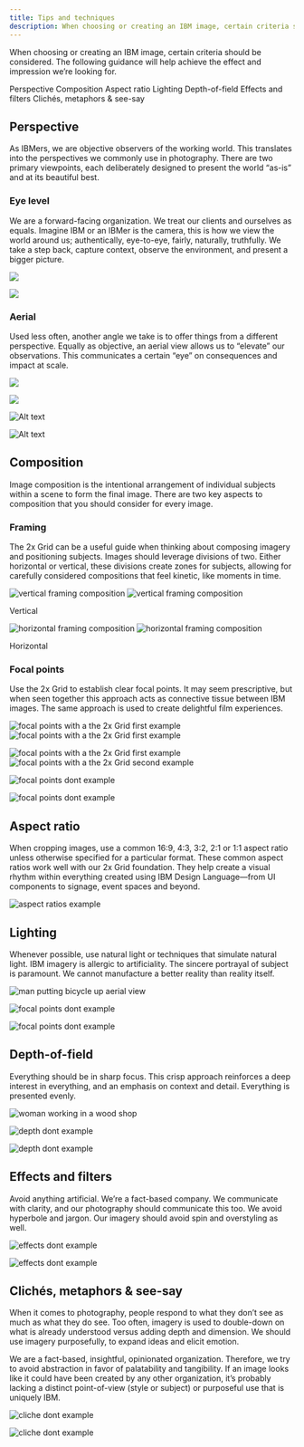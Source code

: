 ```yaml
---
title: Tips and techniques
description: When choosing or creating an IBM image, certain criteria should be considered. This guidance will help achieve the impression we’re looking for.
---
```


<PageDescription>

When choosing or creating an IBM image, certain criteria should be considered.
The following guidance will help achieve the effect and impression we’re
looking for.

</PageDescription>

<AnchorLinks>
  <AnchorLink>Perspective</AnchorLink>
  <AnchorLink>Composition</AnchorLink>
  <AnchorLink>Aspect ratio</AnchorLink>
  <AnchorLink>Lighting</AnchorLink>
  <AnchorLink>Depth-of-field</AnchorLink>
  <AnchorLink>Effects and filters</AnchorLink>
  <AnchorLink>Clichés, metaphors & see-say</AnchorLink>
</AnchorLinks>

## Perspective

As IBMers, we are objective observers of the working world. This translates into the perspectives we commonly use in photography. There are two primary viewpoints, each deliberately designed to present the world “as-is” and at its beautiful best.

### Eye level

We are a forward-facing organization. We treat our clients and ourselves as equals. Imagine IBM or an IBMer is the camera, this is how we view the world around us; authentically, eye-to-eye, fairly, naturally, truthfully. We take a step back, capture context, observe the environment, and present a bigger picture.

<Row className="mock-gallery">

<Column colMd={4} colLg={6}>

![](./images/tips-and-techniques/eye-level-1.jpg)

</Column>
<Column colMd={4} colLg={6}>

![](./images/tips-and-techniques/eye-level-2.jpg)

</Column>

</Row>

### Aerial

Used less often, another angle we take is to offer things from a different perspective. Equally as objective, an aerial view allows us to “elevate” our observations. This communicates a certain “eye” on consequences and impact at scale.

<Row className="mock-gallery">

<Column colMd={4} colLg={6}>

![](./images/tips-and-techniques/aerial-1.jpg)

</Column>
<Column colMd={4} colLg={6}>

![](./images/tips-and-techniques/aerial-2.jpg)

</Column>

</Row>

<DoDontRow>
<DoDont type="dont" caption="Avoid forced perspectives that attempt to add interest to uninteresting subjects" colMd={3}>

![Alt text](images/tips-and-techniques/aerial-dont-1.jpg)

</DoDont>
<DoDont type="dont" caption="Avoid perspectives that are neither overhead or at natural eye-level" colMd={3}>

![Alt text](images/tips-and-techniques/aerial-dont-2.jpg)

</DoDont>
</DoDontRow>

## Composition

Image composition is the intentional arrangement of individual subjects within a scene to form the final image. There are two key aspects to composition that you should consider for every image.

### Framing

The 2x Grid can be a useful guide when thinking about composing imagery and positioning subjects. Images should leverage divisions of two. Either horizontal or vertical, these divisions create zones for subjects, allowing for carefully considered compositions that feel kinetic, like moments in time.

<ArtDirection>

![vertical framing composition](./images/tips-and-techniques/framing-mobile-1.jpg)
![vertical framing composition](./images/tips-and-techniques/framing-1.jpg)

</ArtDirection>

<Caption>Vertical</Caption>

<ArtDirection>

![horizontal framing composition](./images/tips-and-techniques/framing-mobile-2.jpg)
![horizontal framing composition](./images/tips-and-techniques/framing-2.jpg)

</ArtDirection>

<Caption>Horizontal</Caption>

### Focal points

Use the 2x Grid to establish clear focal points. It may seem prescriptive, but when seen together this approach acts as connective tissue between IBM images. The same approach is used to create delightful film experiences.

<ArtDirection>

![focal points with a the 2x Grid first example](./images/tips-and-techniques/focal-mobile-1.jpg)
![focal points with a the 2x Grid first example](./images/tips-and-techniques/focal-1.jpg)

</ArtDirection>

<ArtDirection>

![focal points with a the 2x Grid first example](./images/tips-and-techniques/focal-mobile-2.jpg)
![focal points with a the 2x Grid second example](./images/tips-and-techniques/focal-2.jpg)

</ArtDirection>

<DoDontRow>
<DoDont
  type="dont"
  caption="Avoid having no center of interest and drawing attention to an empty center" colMd={3}>

![focal points dont example](./images/tips-and-techniques/focal-dont-1.jpg)

</DoDont>
<DoDont
  type="dont"
  caption="Avoid conflicting focal points and no clear alignments to a grid" colMd={3} >

![focal points dont example](./images/tips-and-techniques/focal-dont-2.jpg)

</DoDont>
</DoDontRow>

## Aspect ratio

When cropping images, use a common 16:9, 4:3, 3:2, 2:1 or 1:1 aspect ratio unless otherwise specified for a particular format. These common aspect ratios work well with our 2x Grid foundation. They help create a visual rhythm within everything created using IBM Design Language—from UI components to signage, event spaces and beyond.

![aspect ratios example](./images/tips-and-techniques/aspect-ratios.png)

## Lighting

Whenever possible, use natural light or techniques that simulate natural light. IBM imagery is allergic to artificiality. The sincere portrayal of subject is paramount. We cannot manufacture a better reality than reality itself.

![man putting bicycle up aerial view](./images/tips-and-techniques/light-1.jpg)

<DoDontRow>
<DoDont
  type="dont"
  caption="Avoid overly warm, glowing, or “golden hour” photographs" colMd={3} >

![focal points dont example](./images/tips-and-techniques/light-dont-1.jpg)

</DoDont>
<DoDont
  type="dont"
  caption="Avoid color washes and grading" colMd={3}>

![focal points dont example](./images/tips-and-techniques/light-dont-2.jpg)

</DoDont>
</DoDontRow>

## Depth-of-field

Everything should be in sharp focus. This crisp approach reinforces a deep interest in everything, and an emphasis on context and detail. Everything is presented evenly.

![woman working in a wood shop](./images/tips-and-techniques/depth-1.jpg)

<DoDontRow>
<DoDont
  type="dont"
  caption="Avoid images with soft focus" colMd={3} >

![depth dont example](./images/tips-and-techniques/depth-dont-1.jpg)

</DoDont>
<DoDont
  type="dont"
  caption="Avoid images that fall off focus too quickly" colMd={3} >

![depth dont example](./images/tips-and-techniques/depth-dont-2.jpg)

</DoDont>
</DoDontRow>

## Effects and filters

Avoid anything artificial. We’re a fact-based company. We communicate with clarity, and our photography should communicate this too. We avoid hyperbole and jargon. Our imagery should avoid spin and overstyling as well.

<DoDontRow>
<DoDont
  type="dont"
  caption="Avoid images with added glare or elements that have been clearly added via photoshop" colMd={3} >

![effects dont example](./images/tips-and-techniques/effects-dont-1.jpg)

</DoDont>
<DoDont
  type="dont"
  caption="Avoid images that have color or image overlays" colMd={3} >

![effects dont example](./images/tips-and-techniques/effects-dont-2.jpg)

</DoDont>
</DoDontRow>

## Clichés, metaphors & see-say

When it comes to photography, people respond to what they don’t see as much as what they do see. Too often, imagery is used to double-down on what is already understood versus adding depth and dimension. We should use imagery purposefully, to expand ideas and elicit emotion.

We are a fact-based, insightful, opinionated organization. Therefore, we try to avoid abstraction in favor of palatability and tangibility. If an image looks like it could have been created by any other organization, it’s probably lacking a distinct point-of-view (style or subject) or purposeful use that is uniquely IBM.

<DoDontRow>
<DoDont
  type="dont"
  caption="Avoid cliché images that attempt to loosely represent a concept while not portraying the real world at work" colMd={3} >

![cliche dont example](./images/tips-and-techniques/cliche-dont-1.jpg)

</DoDont>
<DoDont
  type="dont"
  caption="Avoid images that are both unrealistic and common" colMd={3} >

![cliche dont example](./images/tips-and-techniques/cliche-dont-2.jpg)

</DoDont>
</DoDontRow>
